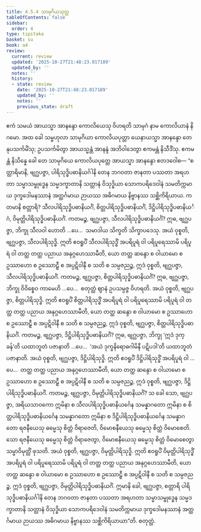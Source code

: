 ```yaml
---
title: 4.5.4 သာမုဂိယသုတ္တ
tableOfContents: false
sidebar:
  order: 4
type: tipitaka
basket: su
book: a4
review:
  current: review
  updated: '2025-10-27T21:48:23.017189'
  updated_by: ''
  notes: ''
  history:
  - state: review
    date: '2025-10-27T21:48:23.017189'
    updated_by: ''
    notes: ''
    previous_state: draft
---
```



<ReviewStatus review={frontmatter.review} showDetails={true} />

<HypothesisAnnotation frontmatter={frontmatter} />

<DynamicBreadcrumb />

<Division number="194" book="a4" e="ch" v="15" p="515">

<Paragraph number="1214" book="a4">
ဧကံ သမယံ အာယသ္မာ အာနန္ဒော ကောလိယေသု ဝိဟရတိ သာမုဂံ နာမ ကောလိယာနံ နိဂမော. အထ ခေါ သမ္ဗဟုလာ သာမုဂိယာ ကောလိယပုတ္တာ ယေနာယသ္မာ အာနန္ဒော တေနုပသင်္ကမိံသု; ဥပသင်္ကမိတွာ အာယသ္မန္တံ အာနန္ဒံ အဘိဝါဒေတွာ ဧကမန္တံ နိသီဒိံသု. ဧကမန္တံ နိသိန္နေ ခေါ တေ သာမုဂိယေ ကောလိယပုတ္တေ အာယသ္မာ အာနန္ဒော ဧတဒဝေါစ—
</Paragraph>

<Paragraph number="1215" book="a4">
“စတ္တာရိမာနိ, ဗျဂ္ဃပဇ္ဇာ, ပါရိသုဒ္ဓိပဓာနိယင်္ဂါနိ တေန ဘဂဝတာ ဇာနတာ ပဿတာ အရဟတာ သမ္မာသမ္ဗုဒ္ဓေန သမ္မဒက္ခာတာနိ သတ္တာနံ ဝိသုဒ္ဓိယာ သောကပရိဒေဝါနံ သမတိက္ကမာယ ဒုက္ခဒေါမနဿာနံ အတ္ထင်္ဂမာယ ဉာယဿ အဓိဂမာယ နိဗ္ဗာနဿ သစ္ဆိကိရိယာယ. ကတမာနိ စတ္တာရိ? သီလပါရိသုဒ္ဓိပဓာနိယင်္ဂံ, စိတ္တပါရိသုဒ္ဓိပဓာနိယင်္ဂံ, ဒိဋ္ဌိပါရိသုဒ္ဓိပဓာနိယင်္ဂံ, ဝိမုတ္တိပါရိသုဒ္ဓိပဓာနိယင်္ဂံ.
</Paragraph>

<Paragraph number="1216" book="a4">
ကတမဉ္စ, ဗျဂ္ဃပဇ္ဇာ, သီလပါရိသုဒ္ဓိပဓာနိယင်္ဂံ? ဣဓ, ဗျဂ္ဃပဇ္ဇာ, ဘိက္ခု သီလဝါ ဟောတိ …ပေ…  သမာဒါယ သိက္ခတိ သိက္ခာပဒေသု. အယံ ဝုစ္စတိ, ဗျဂ္ဃပဇ္ဇာ, သီလပါရိသုဒ္ဓိ. ဣတိ ဧဝရူပိံ သီလပါရိသုဒ္ဓိံ အပရိပူရံ ဝါ ပရိပူရေဿာမိ ပရိပူရံ ဝါ တတ္ထ တတ္ထ ပညာယ အနုဂ္ဂဟေဿာမီတိ, ယော တတ္ထ ဆန္ဒော စ ဝါယာမော စ ဥဿာဟော စ ဥဿောဠှီ စ အပ္ပဋိဝါနီ စ သတိ စ သမ္ပဇညဉ္စ, ဣဒံ ဝုစ္စတိ, ဗျဂ္ဃပဇ္ဇာ, သီလပါရိသုဒ္ဓိပဓာနိယင်္ဂံ.
</Paragraph>

<Paragraph number="1217" book="a4">
ကတမဉ္စ, ဗျဂ္ဃပဇ္ဇာ, စိတ္တပါရိသုဒ္ဓိပဓာနိယင်္ဂံ? ဣဓ, ဗျဂ္ဃပဇ္ဇာ, ဘိက္ခု ဝိဝိစ္စေဝ ကာမေဟိ …ပေ…  စတုတ္ထံ ဈာနံ ဥပသမ္ပဇ္ဇ ဝိဟရတိ. အယံ ဝုစ္စတိ, ဗျဂ္ဃပဇ္ဇာ, စိတ္တပါရိသုဒ္ဓိ. ဣတိ ဧဝရူပိံ စိတ္တပါရိသုဒ္ဓိံ အပရိပူရံ ဝါ ပရိပူရေဿာမိ ပရိပူရံ ဝါ တတ္ထ တတ္ထ ပညာယ အနုဂ္ဂဟေဿာမီတိ, ယော တတ္ထ ဆန္ဒော စ ဝါယာမော စ ဥဿာဟော စ ဥဿောဠှီ စ အပ္ပဋိဝါနီ စ သတိ စ သမ္ပဇညဉ္စ, ဣဒံ ဝုစ္စတိ, ဗျဂ္ဃပဇ္ဇာ, စိတ္တပါရိသုဒ္ဓိပဓာနိယင်္ဂံ.
</Paragraph>

<Paragraph number="1218" book="a4">
ကတမဉ္စ, ဗျဂ္ဃပဇ္ဇာ, ဒိဋ္ဌိပါရိသုဒ္ဓိပဓာနိယင်္ဂံ? ဣဓ, ဗျဂ္ဃပဇ္ဇာ, ဘိက္ခု ‘ဣဒံ ဒုက္ခန်’တိ ယထာဘူတံ ပဇာနာတိ …ပေ…  ‘အယံ ဒုက္ခနိရောဓဂါမိနီ ပဋိပဒါ’တိ ယထာဘူတံ ပဇာနာတိ. အယံ ဝုစ္စတိ, ဗျဂ္ဃပဇ္ဇာ, ဒိဋ္ဌိပါရိသုဒ္ဓိ. ဣတိ ဧဝရူပိံ ဒိဋ္ဌိပါရိသုဒ္ဓိံ အပရိပူရံ ဝါ …ပေ…  တတ္ထ တတ္ထ ပညာယ အနုဂ္ဂဟေဿာမီတိ, ယော တတ္ထ ဆန္ဒော စ ဝါယာမော စ ဥဿာဟော စ ဥဿောဠှီ စ အပ္ပဋိဝါနီ စ သတိ စ သမ္ပဇညဉ္စ, ဣဒံ ဝုစ္စတိ, ဗျဂ္ဃပဇ္ဇာ, ဒိဋ္ဌိပါရိသုဒ္ဓိပဓာနိယင်္ဂံ.
</Paragraph>

<Paragraph number="1219" book="a4">
ကတမဉ္စ, ဗျဂ္ဃပဇ္ဇာ, ဝိမုတ္တိပါရိသုဒ္ဓိပဓာနိယင်္ဂံ? သ ခေါ သော, ဗျဂ္ဃပဇ္ဇာ, အရိယသာဝကော ဣမိနာ စ သီလပါရိသုဒ္ဓိပဓာနိယင်္ဂေန သမန္နာဂတော ဣမိနာ စ စိတ္တပါရိသုဒ္ဓိပဓာနိယင်္ဂေန သမန္နာဂတော ဣမိနာ စ ဒိဋ္ဌိပါရိသုဒ္ဓိပဓာနိယင်္ဂေန သမန္နာဂတော ရဇနီယေသု ဓမ္မေသု စိတ္တံ ဝိရာဇေတိ, ဝိမောစနီယေသု ဓမ္မေသု စိတ္တံ ဝိမောစေတိ. သော ရဇနီယေသု ဓမ္မေသု စိတ္တံ ဝိရာဇေတွာ, ဝိမောစနီယေသု ဓမ္မေသု စိတ္တံ ဝိမောစေတွာ သမ္မာဝိမုတ္တိံ ဖုသတိ. အယံ ဝုစ္စတိ, ဗျဂ္ဃပဇ္ဇာ, ဝိမုတ္တိပါရိသုဒ္ဓိ. ဣတိ ဧဝရူပိံ ဝိမုတ္တိပါရိသုဒ္ဓိံ အပရိပူရံ ဝါ ပရိပူရေဿာမိ ပရိပူရံ ဝါ တတ္ထ တတ္ထ ပညာယ အနုဂ္ဂဟေဿာမီတိ, ယော တတ္ထ ဆန္ဒော စ ဝါယာမော စ ဥဿာဟော စ ဥဿောဠှီ စ အပ္ပဋိဝါနီ စ သတိ စ သမ္ပဇညဉ္စ, ဣဒံ ဝုစ္စတိ, ဗျဂ္ဃပဇ္ဇာ, ဝိမုတ္တိပါရိသုဒ္ဓိပဓာနိယင်္ဂံ.
</Paragraph>

<Paragraph number="1220" book="a4">
ဣမာနိ ခေါ, ဗျဂ္ဃပဇ္ဇာ, စတ္တာရိ ပါရိသုဒ္ဓိပဓာနိယင်္ဂါနိ တေန ဘဂဝတာ ဇာနတာ ပဿတာ အရဟတာ သမ္မာသမ္ဗုဒ္ဓေန သမ္မဒက္ခာတာနိ သတ္တာနံ ဝိသုဒ္ဓိယာ သောကပရိဒေဝါနံ သမတိက္ကမာယ ဒုက္ခဒေါမနဿာနံ အတ္ထင်္ဂမာယ ဉာယဿ အဓိဂမာယ နိဗ္ဗာနဿ သစ္ဆိကိရိယာယာ”တိ.

</Paragraph>
</Division>

<Paragraph number="1221" type="center" book="a4">
စတုတ္ထံ.
</Paragraph>